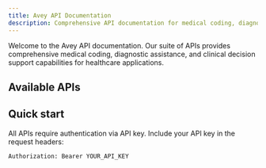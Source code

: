 ```yaml
---
title: Avey API Documentation
description: Comprehensive API documentation for medical coding, diagnostics, and clinical decision support
---
```


Welcome to the Avey API documentation. Our suite of APIs provides comprehensive medical coding, diagnostic assistance, and clinical decision support capabilities for healthcare applications.

## Available APIs

<Cards>
  <Card
    title="Diagnostic API"
    href="/docs/diagnosis/overview"
    description="Conversational AI for clinical data gathering and differential diagnosis generation"
  />
  <Card
    title="CPT API (coming soon)"
    href="/docs/CPT/cpt"
    description="Automatic CPT code identification for medical procedures"
  />
  <Card
    title="ICD API (coming soon)"
    href="/docs/ICD/icd"
    description="ICD code extraction from symptom and diagnosis descriptions"
  />
  <Card
    title="NDC API (coming soon)"
    href="/docs/NDC/ndc"
    description="Medication name to NDC code conversion"
  />
  <Card
    title="Drug API (coming soon)"
    href="/docs/Drug/drug"
    description="Medication validation, interactions, and contraindications"
  />
  <Card
    title="Procedure API (coming soon)"
    href="/docs/Procedure/procedure"
    description="Procedure validation and medical necessity checking"
  />
</Cards>

## Quick start

All APIs require authentication via API key. Include your API key in the request headers:

```bash
Authorization: Bearer YOUR_API_KEY
```
